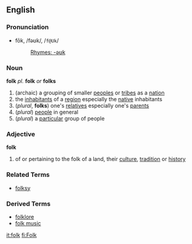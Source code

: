 ==English==
===Pronunciation===
*fōk, /fəʊk/, /<tt>f@Uk</tt>/
*:[[Rhymes:English:-əʊk|Rhymes: -əʊk]]

=== Noun ===
'''folk''' ''pl.'' '''folk''' ''or'' '''folks'''
# (archaic) a grouping of smaller [[peoples]] or [[tribes]] as a [[nation]]
# the [[inhabitants]] of a [[region]] especially the [[native]] inhabitants
# (''plural'', '''folks''') one's [[relatives]] especially one's [[parents]]
# (''plural'') [[people]] in general
# (''plural'') a [[particular]] group of people

=== Adjective ===
'''folk'''
# of or pertaining to the folk of a land, their [[culture]], [[tradition]] or [[history]]


=== Related Terms ===
*[[folksy]]

=== Derived Terms ===
*[[folklore]]
*[[folk music]]




[[it:folk]]
[[fi:Folk]]